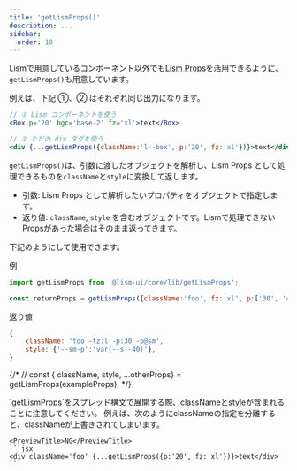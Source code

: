 ```yaml
---
title: 'getLismProps()'
description: ...
sidebar:
  order: 10
---
```




Lismで用意しているコンポーネント以外でも[Lism Props](/ja/props/lism-props)を活用できるように、`getLismProps()`も用意しています。 


例えば、下記 ①、② はそれぞれ同じ出力になります。

```jsx
// ① Lism コンポーネントを使う
<Box p='20' bgc='base-2' fz='xl'>text</Box>

// ② ただの div タグを使う
<div {...getLismProps({className:'l--box', p:'20', fz:'xl'})}>text</div>
```


`getLismProps()`は、引数に渡したオブジェクトを解析し、Lism Props として処理できるものを`className`と`style`に変換して返します。


- 引数:  Lism Props として解析したいプロパティをオブジェクトで指定します。
- 返り値: `className`, `style` を含むオブジェクトです。Lismで処理できないPropsがあった場合はそのまま返ってきます。

下記のようにして使用できます。

<PreviewTitle>例</PreviewTitle>
```jsx
import getLismProps from '@lism-ui/core/lib/getLismProps';

const returnProps = getLismProps({className:'foo', fz:'xl', p:['30', '40']});
```

<PreviewTitle>返り値</PreviewTitle>
```js
{
	className: 'foo -fz:l -p:30 -p@sm',
	style: {'--sm-p':'var(--s--40)'},
}
```

{/* // const { className, style, ...otherProps} = getLismProps(exampleProps); */}

<Note title='注意点' type='warning' isFlow='s'>
	`getLismProps`をスプレッド構文で展開する際、classNameとstyleが含まれることに注意してください。  
	例えば、次のようにclassNameの指定を分離すると、classNameが上書きされてしまいます。

	<PreviewTitle>NG</PreviewTitle>
	```jsx
	<div className='foo' {...getLismProps({p:'20', fz:'xl'})}>text</div>
	```
</Note>

